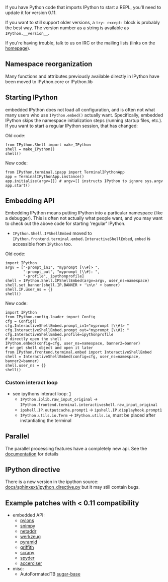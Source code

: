 If you have Python code that imports IPython to start a REPL, you'll need to update it for version 0.11.

If you want to still support older versions, a <code>try: except:</code> block is probably the best way. The version number as a string is available as <code>IPython.__version__</code>.

If you're having trouble, talk to us on IRC or the mailing lists (links on the [http://ipython.org/ homepage]).

== Namespace reorganization ==
Many functions and attributes previously available directly in IPython have been moved to IPython.core or IPython.lib

== Starting IPython ==

embedded IPython does not load all configuration, and is often not what many users who use <code>IPython.embed()</code> actually want.  Specifically, embedded IPython skips the namespace initialization steps (running startup files, etc.).
If you want to start a regular IPython session, that has changed:

Old code:

<pre>
from IPython.Shell import make_IPython
shell = make_IPython()
shell()
</pre>

New code:

<pre>
from IPython.terminal.ipapp import TerminalIPythonApp
app = TerminalIPythonApp.instance()
app.initialize(argv=[]) # argv=[] instructs IPython to ignore sys.argv
app.start()
</pre>

== Embedding API ==

Embedding IPython means putting IPython into a particular namespace (like a debugger).
This is often not actually what people want, and you may want to check out the above code for starting 'regular' IPython.

* <code>IPython.Shell.IPShellEmbed</code> moved to <code>IPython.frontend.terminal.embed.InteractiveShellEmbed</code>, <code>embed</code> is accessible from <code>IPython</code> too.

Old code:

<pre>
import IPython
argv = ["-prompt_in1", "myprompt [\\#]> ",
        "-prompt_out", "myprompt [\\#]: ",
        "-profile", ipythonprofile]
shell = IPython.Shell.IPShellEmbed(argv=argv, user_ns=namespace)
shell.set_banner(shell.IP.BANNER + '\n\n' + banner)
shell.IP.user_ns = {}
shell()
</pre>

New code:

<pre>
import IPython
from IPython.config.loader import Config
cfg = Config()
cfg.InteractiveShellEmbed.prompt_in1="myprompt [\\#]> "
cfg.InteractiveShellEmbed.prompt_out="myprompt [\\#]: "
cfg.InteractiveShellEmbed.profile=ipythonprofile
# directly open the shell
IPython.embed(config=cfg, user_ns=namespace, banner2=banner)
# or get shell object and open it later
from IPython.frontend.terminal.embed import InteractiveShellEmbed
shell = InteractiveShellEmbed(config=cfg, user_ns=namespace, banner2=banner)
shell.user_ns = {}
shell()
</pre>

=== Custom interact loop ===
* see ipythons interact loop: [https://github.com/ipython/ipython/blob/master/IPython/frontend/terminal/interactiveshell.py#L258]
** <code>IPython.iplib.raw_input_original</code> -> <code>IPython.frontend.terminal.interactiveshell.raw_input_original</code>
** <code>ipshell.IP.outputcache.prompt1</code> -> <code>ipshell.IP.displayhook.prompt1</code>
** <code>IPython.utils.io.Term</code> -> <code>IPython.utils.io</code>, must be placed after instantiating the terminal

== Parallel ==

The parallel processing features have a completely new api. See the [http://ipython.org/ipython-doc/stable/parallel/index.html documentation] for details

== IPython directive ==
There is a new version in the ipython source: [https://github.com/ipython/ipython/blob/master/docs/sphinxext/ipython_directive.py docs/sphinxext/ipython_directive.py] but it may still contain bugs.

== Example patches with < 0.11 compatibility ==
* embedded API:
** [https://github.com/Pylons/pylons/pull/7 pylons]
** [https://github.com/vincentbernat/snimpy/pull/4 snimpy]
** [https://github.com/drkjam/netaddr/pull/13 netaddr]
** [https://github.com/mitsuhiko/werkzeug/pull/85 werkzeug]
** [https://github.com/Pylons/pyramid/pull/242 pyramid]
** [https://bugs.launchpad.net/griffith/+bug/815421 griffith]
** [http://bugs.debian.org/cgi-bin/bugreport.cgi?bug=636719 scrapy]
** [http://bugs.debian.org/cgi-bin/bugreport.cgi?bug=636726 spyder]
** [http://git.gnome.org/browse/accerciser/commit/?id=2745ef95d6a4f99702f3d50c8fcb3ed8c58b490e accerciser]
* misc:
** AutoFormatedTB [http://bugs.debian.org/cgi-bin/bugreport.cgi?bug=635289 sugar-base]
